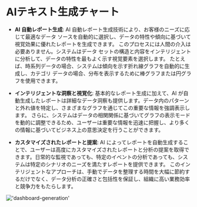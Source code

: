 # AIテキスト生成チャート

- **AI 自動レポート生成**: AI 自動レポート生成技術により、お客様のニーズに応じて最適なデータ ソースを自動的に選択し、データの特性や傾向に基づいて視覚効果に優れたレポートを生成できます。
このプロセスには人間の介入は必要ありません。システムはデータ セットの構造と内容をインテリジェントに分析して、データの特性を最もよく示す視覚要素を選択します。
たとえば、時系列データの場合、システムは傾向を示す折れ線グラフを自動的に生成し、カテゴリ データの場合、分布を表示するために棒グラフまたは円グラフを使用できます。

- **インテリジェントな洞察と視覚化**: 基本的なレポート生成に加えて、AI が自動生成したレポートは詳細なデータ洞察も提供します。データ内のパターンと外れ値を特定し、さまざまなグラフを通じてこの重要な情報を強調表示します。
さらに、システムはデータの相関関係に基づいてグラフの表示モードを動的に調整できるため、ユーザーは重要な情報を迅速に把握し、より多くの情報に基づいてビジネス上の意思決定を行うことができます。

- **カスタマイズされたレポートと提案**: AI によってレポートを自動生成することで、ユーザーは高度にカスタマイズされたレポートと分析の提案を取得できます。日常的な監視であっても、特定のイベントの分析であっても、システムは特定のシナリオのニーズを満たすレポートを提供できます。
このインテリジェントなアプローチは、手動でデータを整理する時間を大幅に節約するだけでなく、データ分析の正確さと包括性を保証し、組織に高い業務効率と競争力をもたらします。

!['dashboard-generation'](/image/dashboard/dashboard-generation.gif)

